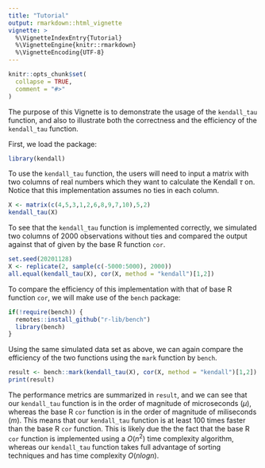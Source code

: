 ```yaml
---
title: "Tutorial"
output: rmarkdown::html_vignette
vignette: >
  %\VignetteIndexEntry{Tutorial}
  %\VignetteEngine{knitr::rmarkdown}
  %\VignetteEncoding{UTF-8}
---
```


```r
knitr::opts_chunk$set(
  collapse = TRUE,
  comment = "#>"
)
```

The purpose of this Vignette is to demonstrate the usage of the `kendall_tau` function, and also to illustrate both the correctness and the efficiency of the `kendall_tau` function.

First, we load the package:
```r
library(kendall)
```

To use the `kendall_tau` function, the users will need to input a matrix with two columns of real numbers which they want to calculate the Kendall $\tau$ on. Notice that this implementation assumes no ties in each column.
```r
X <- matrix(c(4,5,3,1,2,6,8,9,7,10),5,2)
kendall_tau(X)
```

To see that the `kendall_tau` function is implemented correctly, we simulated two columns of 2000 observations without ties and compared the output against that of given by the base R function `cor`.
```r
set.seed(20201128)
X <- replicate(2, sample(c(-5000:5000), 2000))
all.equal(kendall_tau(X), cor(X, method = "kendall")[1,2])
```

To compare the efficiency of this implementation with that of base R function `cor`, we will make use of the `bench` package:
```r
if(!require(bench)) {
  remotes::install_github("r-lib/bench")
  library(bench)
}
```

Using the same simulated data set as above, we can again compare the efficiency of the two functions using the `mark` function by `bench`.
```r
result <- bench::mark(kendall_tau(X), cor(X, method = "kendall")[1,2])
print(result)
```
 The performance metrics are summarized in `result`, and we can see that our `kendall_tau` function is in the order of magnitude of microseconds ($\mu$), whereas the base R `cor` function is in the order of magnitude of miliseconds ($m$). This means that our `kendall_tau` function is at least 100 times faster than the base R `cor` function. This is likely due the the fact that the base R `cor` function is implemented using a $O(n^2)$ time complexity algorithm, whereas our `kendall_tau` function takes full advantage of sorting techniques and has time complexity $O(n log n)$.